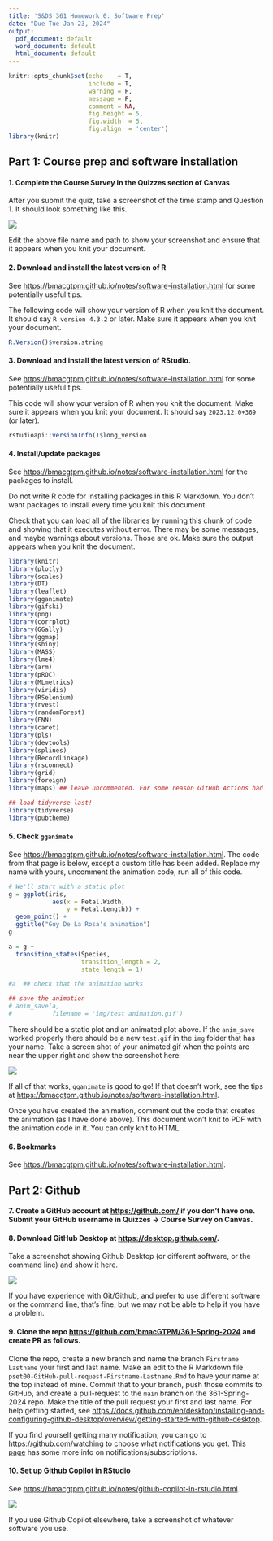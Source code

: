 ```yaml
---
title: 'S&DS 361 Homework 0: Software Prep'
date: "Due Tue Jan 23, 2024"
output:
  pdf_document: default
  word_document: default
  html_document: default
---
```


```r
knitr::opts_chunk$set(echo    = T, 
                      include = T,
                      warning = F,
                      message = F,
                      comment = NA,
                      fig.height = 5, 
                      fig.width  = 5, 
                      fig.align  = 'center')
library(knitr)
```

## Part 1: Course prep and software installation

#### 1. Complete the Course Survey in the Quizzes section of Canvas

After you submit the quiz, take a screenshot of the time stamp and Question 1. It should look something like this.

![](img/snip%20of%20Course%20Survey.png)

Edit the above file name and path to show your screenshot and ensure that it appears when you knit your document.

#### 2. Download and install the latest version of R

See <https://bmacgtpm.github.io/notes/software-installation.html> for some potentially useful tips.

The following code will show your version of R when you knit the document. It should say `R version 4.3.2` or later. Make sure it appears when you knit your document.

```r
R.Version()$version.string
```

#### 3. Download and install the latest version of RStudio.

See <https://bmacgtpm.github.io/notes/software-installation.html> for some potentially useful tips.

This code will show your version of R when you knit the document. Make sure it appears when you knit your document. It should say `2023.12.0+369` (or later).

```r
rstudioapi::versionInfo()$long_version
```

#### 4. Install/update packages

See <https://bmacgtpm.github.io/notes/software-installation.html> for the packages to install.

Do not write R code for installing packages in this R Markdown. You don't want packages to install every time you knit this document.

Check that you can load all of the libraries by running this chunk of code and showing that it executes without error. There may be some messages, and maybe warnings about versions. Those are ok. Make sure the output appears when you knit the document.

```r
library(knitr)
library(plotly)
library(scales)
library(DT)
library(leaflet)
library(gganimate)
library(gifski)
library(png)
library(corrplot)
library(GGally)
library(ggmap)
library(shiny)
library(MASS)
library(lme4)
library(arm)
library(pROC)
library(MLmetrics)
library(viridis)
library(RSelenium)
library(rvest)
library(randomForest)
library(FNN)
library(caret)
library(pls)
library(devtools)
library(splines)
library(RecordLinkage)
library(rsconnect)
library(grid)
library(foreign)
library(maps) ## leave uncommented. For some reason GitHub Actions had a problem when this wasn't explicitly loaded here. 

## load tidyverse last!
library(tidyverse)
library(pubtheme)

```

#### 5. Check `gganimate`

See <https://bmacgtpm.github.io/notes/software-installation.html>. The code from that page is below, except a custom title has been added. Replace my name with yours, uncomment the animation code, run all of this code.

```r
# We'll start with a static plot
g = ggplot(iris, 
            aes(x = Petal.Width, 
                y = Petal.Length)) + 
  geom_point() + 
  ggtitle("Guy De La Rosa's animation")
g

a = g + 
  transition_states(Species,
                    transition_length = 2,
                    state_length = 1)

#a  ## check that the animation works

## save the animation
# anim_save(a, 
#           filename = 'img/test animation.gif')

```

There should be a static plot and an animated plot above. If the `anim_save` worked properly there should be a new `test.gif` in the `img` folder that has your name. Take a screen shot of your animated gif when the points are near the upper right and show the screenshot here:

![](img/snip%20of%20test%20animation.png)

If all of that works, `gganimate` is good to go! If that doesn't work, see the tips at <https://bmacgtpm.github.io/notes/software-installation.html>.

Once you have created the animation, comment out the code that creates the animation (as I have done above). This document won't knit to PDF with the animation code in it. You can only knit to HTML.

#### 6. Bookmarks

See <https://bmacgtpm.github.io/notes/software-installation.html>.

## Part 2: Github

#### 7. Create a GitHub account at <https://github.com/> if you don't have one. Submit your GitHub username in Quizzes -\> Course Survey on Canvas.

#### 8. Download GitHub Desktop at <https://desktop.github.com/>.

Take a screenshot showing Github Desktop (or different software, or the command line) and show it here.

![](img/snip%20of%20GitHub%20Desktop.png)

If you have experience with Git/Github, and prefer to use different software or the command line, that's fine, but we may not be able to help if you have a problem.

#### 9. Clone the repo <https://github.com/bmacGTPM/361-Spring-2024> and create PR as follows.

Clone the repo, create a new branch and name the branch `Firstname Lastname` your first and last name. Make an edit to the R Markdown file `pset00-GitHub-pull-request-Firstname-Lastname.Rmd` to have your name at the top instead of mine. Commit that to your branch, push those commits to GitHub, and create a pull-request to the `main` branch on the 361-Spring-2024 repo. Make the title of the pull request your first and last name. For help getting started, see <https://docs.github.com/en/desktop/installing-and-configuring-github-desktop/overview/getting-started-with-github-desktop>.

If you find yourself getting many notification, you can go to <https://github.com/watching> to choose what notifications you get. [This page](https://docs.github.com/en/account-and-profile/managing-subscriptions-and-notifications-on-github/managing-subscriptions-for-activity-on-github/managing-your-subscriptions) has some more info on notifications/subscriptions.

#### 10. Set up Github Copilot in RStudio

See <https://bmacgtpm.github.io/notes/github-copilot-in-rstudio.html>.

![](img/snip%20of%20Github%20copilot.png)

If you use Github Copilot elsewhere, take a screenshot of whatever software you use.
